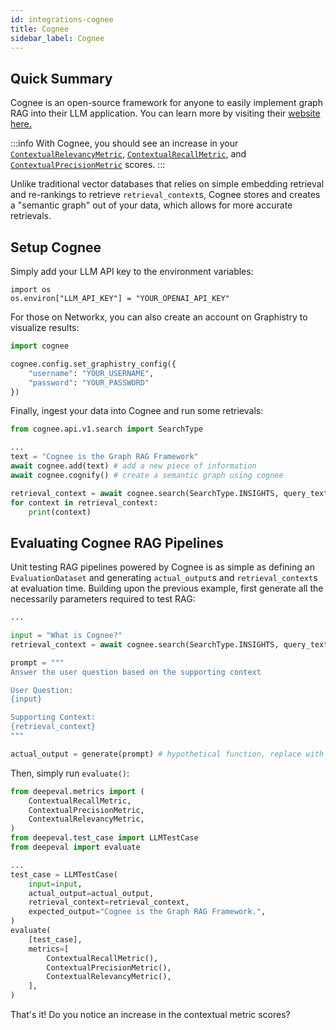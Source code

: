 ```yaml
---
id: integrations-cognee
title: Cognee
sidebar_label: Cognee
---
```


## Quick Summary

Cognee is an open-source framework for anyone to easily implement graph RAG into their LLM application. You can learn more by visiting their [website here.](https://www.cognee.ai/)

:::info
With Cognee, you should see an increase in your [`ContextualRelevancyMetric`](/docs/metrics-contextual-relevancy), [`ContextualRecallMetric`](/docs/metrics-contextual-recall), and [`ContextualPrecisionMetric`](/docs/metrics-contextual-precision) scores.
:::

Unlike traditional vector databases that relies on simple embedding retrieval and re-rankings to retrieve `retrieval_context`s, Cognee stores and creates a "semantic graph" out of your data, which allows for more accurate retrievals.

## Setup Cognee

Simply add your LLM API key to the environment variables:

```console
import os
os.environ["LLM_API_KEY"] = "YOUR_OPENAI_API_KEY"
```

For those on Networkx, you can also create an account on Graphistry to visualize results:

```python
import cognee

cognee.config.set_graphistry_config({
    "username": "YOUR_USERNAME",
    "password": "YOUR_PASSWORD"
})
```

Finally, ingest your data into Cognee and run some retrievals:

```python
from cognee.api.v1.search import SearchType

...
text = "Cognee is the Graph RAG Framework"
await cognee.add(text) # add a new piece of information
await cognee.cognify() # create a semantic graph using cognee

retrieval_context = await cognee.search(SearchType.INSIGHTS, query_text="What is Cognee?")
for context in retrieval_context:
    print(context)
```

## Evaluating Cognee RAG Pipelines

Unit testing RAG pipelines powered by Cognee is as simple as defining an `EvaluationDataset` and generating `actual_output`s and `retrieval_context`s at evaluation time. Building upon the previous example, first generate all the necessarily parameters required to test RAG:

```python main.py
...

input = "What is Cognee?"
retrieval_context = await cognee.search(SearchType.INSIGHTS, query_text="What is Cognee?")

prompt = """
Answer the user question based on the supporting context

User Question:
{input}

Supporting Context:
{retrieval_context}
"""

actual_output = generate(prompt) # hypothetical function, replace with your own LLM
```

Then, simply run `evaluate()`:

```python
from deepeval.metrics import (
    ContextualRecallMetric,
    ContextualPrecisionMetric,
    ContextualRelevancyMetric,
)
from deepeval.test_case import LLMTestCase
from deepeval import evaluate

...
test_case = LLMTestCase(
    input=input,
    actual_output=actual_output,
    retrieval_context=retrieval_context,
    expected_output="Cognee is the Graph RAG Framework.",
)
evaluate(
    [test_case],
    metrics=[
        ContextualRecallMetric(),
        ContextualPrecisionMetric(),
        ContextualRelevancyMetric(),
    ],
)
```

That's it! Do you notice an increase in the contextual metric scores?
